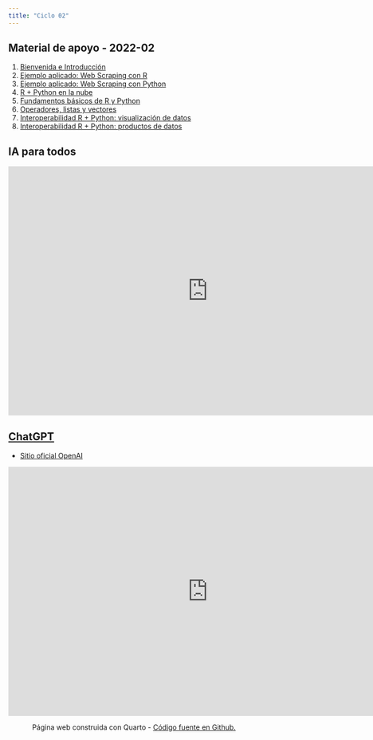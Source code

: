 ```yaml
---
title: "Ciclo 02"
---
```


## Material de apoyo - 2022-02

1. [Bienvenida e Introducción](https://rpubs.com/Edimer/975282)
2. [Ejemplo aplicado: Web Scraping con R](https://rpubs.com/Edimer/981979)
3. [Ejemplo aplicado: Web Scraping con Python](https://rpubs.com/Edimer/981980)
4. [R + Python en la nube](https://rpubs.com/Edimer/985185)
5. [Fundamentos básicos de R y Python](https://rpubs.com/Edimer/1014123)
6. [Operadores, listas y vectores](https://rpubs.com/Edimer/1019540)
7. [Interoperabilidad R + Python: visualización de datos]()
8. [Interoperabilidad R + Python: productos de datos]()


## IA para todos

<iframe width="800" height="500" src="https://www.youtube.com/embed/reUZRyXxUs4" frameborder="0" allowfullscreen>

</iframe>

## [ChatGPT](https://en.wikipedia.org/wiki/ChatGPT)

-   [Sitio oficial OpenAI](https://openai.com/blog/chatgpt/)

<iframe width="800" height="500" src="https://www.youtube.com/embed/c_PqM5lPvjY" frameborder="0" allowfullscreen>

</iframe>

<center>

<p>Página web construida con Quarto - <a href="https://github.com/web-edimer/unal-semilleror-facca.github.io">Código fuente en Github.</a></p>

</center>
